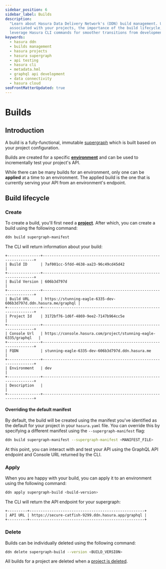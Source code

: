 ```yaml
---
sidebar_position: 6
sidebar_label: Builds
description:
  "Learn about Hasura Data Delivery Network's (DDN) build management. Understand how to create, apply, and delete builds
  associated with your projects, the importance of the build lifecycle, and testing your API. Also, discover how to
  leverage Hasura CLI commands for smoother transitions from development to production."
keywords:
  - hasura ddn
  - builds management
  - hasura projects
  - hasura supergraph
  - api testing
  - hasura cli
  - metadata.hml
  - graphql api development
  - data connectivity
  - hasura cloud
seoFrontMatterUpdated: true
---
```


# Builds

## Introduction

A build is a fully-functional, immutable [supergraph](/basics/core-concepts.mdx#supergraph) which is built based on your
project configuration.

Builds are created for a specific [**environment**](/ci-cd/environments.mdx) and can be used to incrementally test your
project's API.

While there can be many builds for an environment, only one can be **applied** at a time to an environment. The applied
build is the one that is currently serving your API from an environment's endpoint.

## Build lifecycle

### Create

To create a build, you'll first need a [**project**](/ci-cd/projects.mdx). After which, you can create a build using the
following command:

```bash
ddn build supergraph-manifest
```

The CLI will return information about your build:

```text
+---------------+------------------------------------------------------------------+
| Build ID      | 7af001cc-5fdd-4638-aa23-96c49cd45d42                             |
+---------------+------------------------------------------------------------------+
| Build Version | 606b3d797d                                                       |
+---------------+------------------------------------------------------------------+
| Build URL     | https://stunning-eagle-6335-dev-606b3d797d.ddn.hasura.me/graphql |
+---------------+------------------------------------------------------------------+
| Project Id    | 3172bf76-1d6f-4869-9ee2-7147b964cc5e                             |
+---------------+------------------------------------------------------------------+
| Console Url   | https://console.hasura.com/project/stunning-eagle-6335/graphql   |
+---------------+------------------------------------------------------------------+
| FQDN          | stunning-eagle-6335-dev-606b3d797d.ddn.hasura.me                 |
+---------------+------------------------------------------------------------------+
| Environment   | dev                                                              |
+---------------+------------------------------------------------------------------+
| Description   |                                                                  |
+---------------+------------------------------------------------------------------+
```

#### Overriding the default manifest

By default, the build will be created using the manifest you've identified as the default for your project in your
`hasura.yaml` file. You can override this by specifying a different manifest using the `--supergraph-manifest` flag:

```bash
ddn build supergraph-manifest --supergraph-manifest <MANIFEST_FILE>
```

At this point, you can interact with and test your API using the GraphQL API endpoint and Console URL returned by the
CLI.

### Apply

When you are happy with your build, you can apply it to an environment using the following command:

```bash
ddn apply supergraph-build <build-version>
```

The CLI will return the API endpoint for your supergraph:

```text
+---------+----------------------------------------------------+
| API URL | https://secure-catfish-9299.ddn.hasura.app/graphql |
+---------+----------------------------------------------------+
```

### Delete

Builds can be individually deleted using the following command:

```bash
ddn delete supergraph-build --version <BUILD_VERSION>
```

All builds for a project are deleted when a [project is deleted](/ci-cd/projects.mdx#delete).
